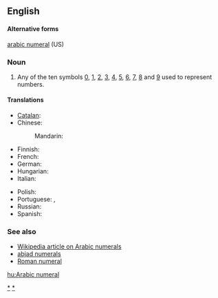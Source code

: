 ==English==

====Alternative forms====
[[arabic numeral]] (US)

===Noun===
{{en-noun|sg=[[Arabic]] [[numeral]]}}

# {{arithmetic}} Any of the ten symbols [[0]], [[1]], [[2]], [[3]], [[4]], [[5]], [[6]], [[7]], [[8]] and [[9]] used to represent numbers.

====Translations====
{{trans-top|any of the ten symbols from 0 through 9}}
* [[Catalan]]: {{t|ca|xifra aràbiga|f}}
* Chinese:
*: Mandarin: {{t-|cmn|阿拉伯数字|tr=Ālābó shùzì|sc=Hani}}
* Finnish: {{t+|fi|arabialainen}} {{t+|fi|numero}}
* French: {{t+|fr|chiffre arabe|m}}
* German: {{t-|de|arabische Ziffer|f}}
* Hungarian: {{t|hu|arab számjegy}}
* Italian: {{t-|it|numero arabo|m}}
{{trans-mid}}
* Polish: {{t-|pl|cyfra arabska|f}}
* Portuguese: {{t+|pt|algarismo arábico|m}}, {{t|pt|algarismo|m}}
* Russian: {{t|ru|арабская цифра|f|tr=arábskaja cífra}}
* Spanish: {{t-|es|número arábigo|m}}
{{trans-bottom}}

===See also===
* [[w:Arabic Numerals|Wikipedia article on Arabic numerals]]
* [[abjad numerals]]
* [[Roman numeral]]

[[Category:Arabic digits|*]]
[[Category:Arabic numerals|*]]

[[hu:Arabic numeral]]